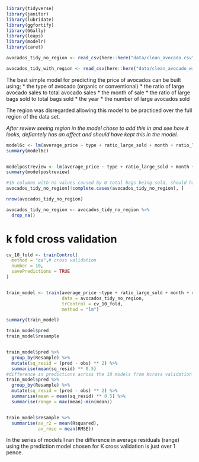 

```r
library(tidyverse)
library(janitor)
library(lubridate)
library(ggfortify)
library(GGally)
library(leaps)
library(modelr)
library(caret)
```

```r
avocados_tidy_no_region <- read_csv(here::here("data/clean_avocado.csv"))

avocados_tidy_with_region <- read_csv(here::here("data/clean_avocado_with_region.csv"))
```
The best simple model for predicting the price of avocados can be built using;
* the type of avocado (organic or conventional)
* the ratio of large avocado sales to total avocado sales
* the month of sale
* the ratio of large bags sold to total bags sold
* the year
* the number of large avocados sold

The region was disregarded allowing this model to be practiced over the full region of the data set.

_After review seeing region in the model chose to add this in and see how it looks, defiantely has an affect and should have kept this in the model._
```r

model6c <- lm(average_price ~ type + ratio_large_sold + month + ratio_large_bags + year + large_sold, avocados_tidy_no_region)
summary(model6c)


modelpostreview <- lm(average_price ~ type + ratio_large_sold + month + ratio_large_bags + year + large_sold + region, avocados_tidy_with_region)
summary(modelpostreview)

```


```r
#15 columns with na values caused by 0 total bags being sold, should have caught earlier but will remove for testing
avocados_tidy_no_region[!complete.cases(avocados_tidy_no_region), ]

nrow(avocados_tidy_no_region)

avocados_tidy_no_region <- avocados_tidy_no_region %>% 
  drop_na()

```



# k fold cross validation

```r

cv_10_fold <- trainControl(
  method = "cv",# cross validation
  number = 10,
  savePredictions = TRUE
)


train_model <- train(average_price ~type + ratio_large_sold + month + ratio_large_bags + year + large_sold,
                     data = avocados_tidy_no_region,
                     trControl = cv_10_fold,
                     method = "lm")

summary(train_model)

train_model$pred
train_model$resample


train_model$pred %>% 
  group_by(Resample) %>% 
  mutate(sq_resid = (pred - obs) ** 2) %>% 
  summarise(mean(sq_resid) ** 0.5)
#difference in predictions across the 10 models from Kcross validation
train_model$pred %>% 
  group_by(Resample) %>% 
  mutate(sq_resid = (pred - obs) ** 2) %>% 
  summarise(mean = mean(sq_resid) ** 0.5) %>% 
  summarise(range = max(mean)-min(mean))


train_model$resample %>% 
  summarise(av_r2 = mean(Rsquared),
            av_rmse = mean(RMSE))


```
In the series of models I ran the difference in average residuals (range) using the prediction model chosen for K cross validation is just over 1 pence.
